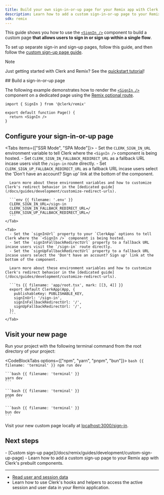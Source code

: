 ```yaml
---
title: Build your own sign-in-or-up page for your Remix app with Clerk
description: Learn how to add a custom sign-in-or-up page to your Remix app with Clerk's prebuilt components.
sdk: remix
---
```


<Include src="_partials/remix/maintenance-mode" />

This guide shows you how to use the [`<SignIn />`](/docs/references/components/authentication/sign-in) component to build a custom page **that allows users to sign in or sign up within a single flow**.

To set up separate sign-in and sign-up pages, follow this guide, and then follow the [custom sign-up page guide](/docs/remix/guides/development/custom-sign-up-page).

> [!NOTE]
> Just getting started with Clerk and Remix? See the [quickstart tutorial](/docs/remix/getting-started/quickstart)!

<Steps>
  ## Build a sign-in-or-up page

  The following example demonstrates how to render the [`<SignIn />`](/docs/references/components/authentication/sign-in) component on a dedicated page using the [Remix optional route](https://reactrouter.com/en/main/route/route#optional-segments).

  ```tsx {{ filename: 'app/routes/sign-in.$.tsx' }}
  import { SignIn } from '@clerk/remix'

  export default function Page() {
    return <SignIn />
  }
  ```

  ## Configure your sign-in-or-up page

  <Tabs items={["SSR Mode", "SPA Mode"]}>
    <Tab>
      - Set the `CLERK_SIGN_IN_URL` environment variable to tell Clerk where the `<SignIn />` component is being hosted.
      - Set `CLERK_SIGN_IN_FALLBACK_REDIRECT_URL` as a fallback URL incase users visit the `/sign-in` route directly.
      - Set `CLERK_SIGN_UP_FALLBACK_REDIRECT_URL` as a fallback URL incase users select the 'Don't have an account? Sign up' link at the bottom of the component.

      Learn more about these environment variables and how to customize Clerk's redirect behavior in the [dedicated guide](/docs/guides/development/customize-redirect-urls).

      ```env {{ filename: '.env' }}
      CLERK_SIGN_IN_URL=/sign-in
      CLERK_SIGN_IN_FALLBACK_REDIRECT_URL=/
      CLERK_SIGN_UP_FALLBACK_REDIRECT_URL=/
      ```
    </Tab>

    <Tab>
      - Set the `signInUrl` property to your `ClerkApp` options to tell Clerk where the `<SignIn />` component is being hosted.
      - Set the `signInFallbackRedirectUrl` property to a fallback URL incase users visit the `/sign-in` route directly.
      - Set the `signUpFallbackRedirectUrl` property to a fallback URL incase users select the 'Don't have an account? Sign up' link at the bottom of the component.

      Learn more about these environment variables and how to customize Clerk's redirect behavior in the [dedicated guide](/docs/guides/development/customize-redirect-urls).

      ```ts {{ filename: 'app/root.tsx', mark: [[3, 4]] }}
      export default ClerkApp(App, {
        publishableKey: PUBLISHABLE_KEY,
        signInUrl: '/sign-in',
        signInFallbackRedirectUrl: '/',
        signUpFallbackRedirectUrl: '/',
      })
      ```
    </Tab>
  </Tabs>

  ## Visit your new page

  Run your project with the following terminal command from the root directory of your project:

  <CodeBlockTabs options={["npm", "yarn", "pnpm", "bun"]}>
    ```bash {{ filename: 'terminal' }}
    npm run dev
    ```

    ```bash {{ filename: 'terminal' }}
    yarn dev
    ```

    ```bash {{ filename: 'terminal' }}
    pnpm dev
    ```

    ```bash {{ filename: 'terminal' }}
    bun dev
    ```
  </CodeBlockTabs>

  Visit your new custom page locally at [localhost:3000/sign-in](http://localhost:3000/sign-in).
</Steps>

## Next steps

<Cards>
  - [Custom sign-up page](/docs/remix/guides/development/custom-sign-up-page)
  - Learn how to add a custom sign-up page to your Remix app with Clerk's prebuilt components.

  ---

  - [Read user and session data](/docs/remix/guides/users/reading)
  - Learn how to use Clerk's hooks and helpers to access the active session and user data in your Remix application.
</Cards>
